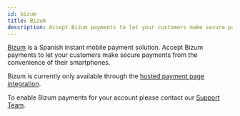 ```yaml
---
id: bizum
title: Bizum
description: Accept Bizum payments to let your customers make secure payments from the convenience of their smartphones.
---
```


[Bizum](https://bizum.es/) is a Spanish instant mobile payment solution. Accept Bizum payments to let your customers make secure payments from the convenience of their smartphones.

Bizum is currently only available through the [hosted payment page integration](integrations/use-prebuilt-payment-page.mdx).

To enable Bizum payments for your account please contact our [Support Team](https://support.monei.com/hc/requests/new).
